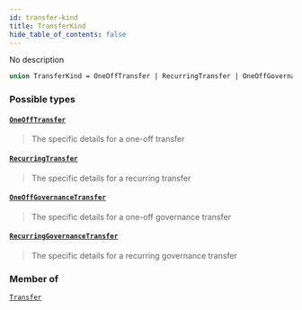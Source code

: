 ```yaml
---
id: transfer-kind
title: TransferKind
hide_table_of_contents: false
---
```








No description

```graphql
union TransferKind = OneOffTransfer | RecurringTransfer | OneOffGovernanceTransfer | RecurringGovernanceTransfer
```


### Possible types

#### [`OneOffTransfer`](/testnet/api/graphql/objects/one-off-transfer) <Badge class="secondary" text="object"/>
> The specific details for a one-off transfer
> 

#### [`RecurringTransfer`](/testnet/api/graphql/objects/recurring-transfer) <Badge class="secondary" text="object"/>
> The specific details for a recurring transfer
> 

#### [`OneOffGovernanceTransfer`](/testnet/api/graphql/objects/one-off-governance-transfer) <Badge class="secondary" text="object"/>
> The specific details for a one-off governance transfer
> 

#### [`RecurringGovernanceTransfer`](/testnet/api/graphql/objects/recurring-governance-transfer) <Badge class="secondary" text="object"/>
> The specific details for a recurring governance transfer
> 



### Member of

[`Transfer`](/testnet/api/graphql/objects/transfer)  <Badge class="secondary" text="object"/>



